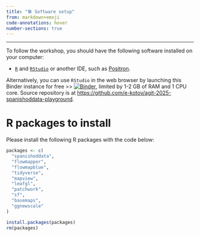 ```yaml
---
title: "🛠️ Software setup"
from: markdown+emoji
code-annotations: hover
number-sections: true
---
```


-----

::: {.callout-important appearance="simple"}
To follow the workshop, you should have the following software installed on your computer:

- [`R`](https://cran.r-project.org/){target="_blank"} and [`RStudio`](https://posit.co/download/rstudio-desktop/){target="_blank"} or another IDE, such as [Positron](https://positron.posit.co/download.html){target="_blank"}. 

Alternatively, you can use `RStudio` in the web browser by launching this Binder instance for free >> [![Binder](https://mybinder.org/badge_logo.svg)](https://mybinder.org/v2/gh/e-kotov/agit-2025-spanishoddata-playground/HEAD?urlpath=rstudio), limited by 1-2 GB of RAM and 1 CPU core. Source repository is at [https://github.com/e-kotov/agit-2025-spanishoddata-playground](https://github.com/e-kotov/spanishoddata-playground){target="_blank"}.

:::

# R packages to install

Please install the following R packages with the code below:

```r
packages <- c(
  "spanishoddata",
  "flowmapper",
  "flowmapblue",
  "tidyverse",
  "mapview",
  "leafgl",
  "patchwork",
  "sf",
  "basemaps",
  "ggnewscale"
)

install.packages(packages)
rm(packages)
```
